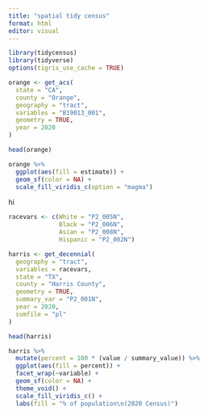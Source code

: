 ```yaml
---
title: "spatial tidy census"
format: html
editor: visual
---
```


```r
library(tidycensus)
library(tidyverse)
options(tigris_use_cache = TRUE)

orange <- get_acs(
  state = "CA",
  county = "Orange",
  geography = "tract",
  variables = "B19013_001",
  geometry = TRUE,
  year = 2020
)

head(orange)
```

```r
orange %>%
  ggplot(aes(fill = estimate)) + 
  geom_sf(color = NA) + 
  scale_fill_viridis_c(option = "magma") 
```

hi

```r
racevars <- c(White = "P2_005N", 
              Black = "P2_006N", 
              Asian = "P2_008N", 
              Hispanic = "P2_002N")

harris <- get_decennial(
  geography = "tract",
  variables = racevars,
  state = "TX",
  county = "Harris County",
  geometry = TRUE,
  summary_var = "P2_001N",
  year = 2020,
  sumfile = "pl"
) 

head(harris)
```

```r
harris %>%
  mutate(percent = 100 * (value / summary_value)) %>%
  ggplot(aes(fill = percent)) +
  facet_wrap(~variable) +
  geom_sf(color = NA) +
  theme_void() + 
  scale_fill_viridis_c() + 
  labs(fill = "% of population\n(2020 Census)")
```
